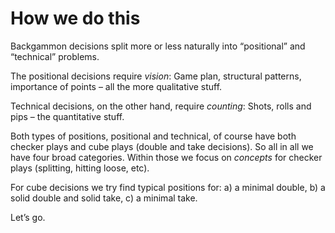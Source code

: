 # How we do this {.unnumbered}

Backgammon decisions split more or less naturally into "positional" and "technical" problems.

The positional decisions require *vision*: Game plan, structural patterns, importance of points -- all the more qualitative stuff.

Technical decisions, on the other hand, require *counting*: Shots, rolls and pips -- the quantitative stuff.

Both types of positions, positional and technical, of course have both checker plays and cube plays (double and take decisions). So all in all we have four broad categories. Within those we focus on *concepts* for checker plays (splitting, hitting loose, etc).

For cube decisions we try find typical positions for: a) a minimal double, b) a solid double and solid take, c) a minimal take.

Let's go.